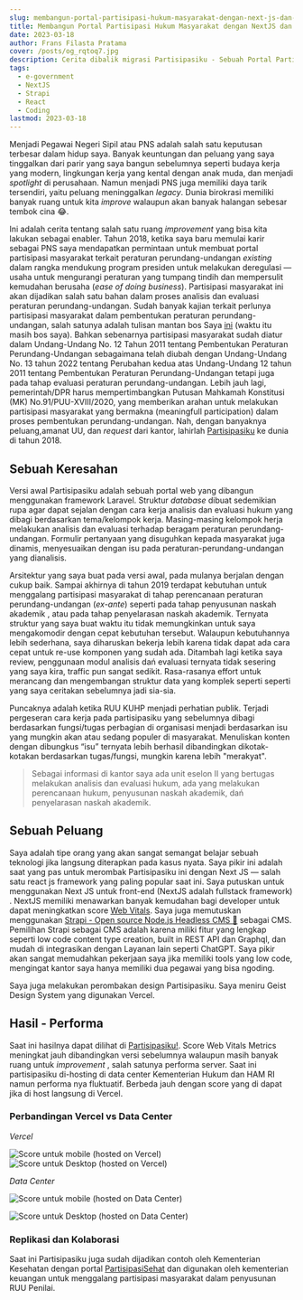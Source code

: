 ```yaml
---
slug: membangun-portal-partisipasi-hukum-masyarakat-dengan-next-js-dan-strapi
title: Membangun Portal Partisipasi Hukum Masyarakat dengan NextJS dan Strapi
date: 2023-03-18
author: Frans Filasta Pratama
cover: /posts/og_rqtoq7.jpg
description: Cerita dibalik migrasi Partisipasiku - Sebuah Portal Partisipasi masyarakat terkait isu hukum/peraturan perundang-undangan - dari laravel ke NextJS x Strapi
tags:
  - e-government
  - NextJS
  - Strapi
  - React
  - Coding
lastmod: 2023-03-18
---
```


Menjadi Pegawai Negeri Sipil atau PNS adalah salah satu keputusan terbesar dalam hidup saya. Banyak keuntungan dan peluang yang saya tinggalkan dari parir yang saya bangun sebelumnya seperti budaya kerja yang modern, lingkungan kerja yang kental dengan anak muda, dan menjadi _spotlight_ di perusahaan. Namun menjadi PNS juga memiliki daya tarik tersendiri, yaitu peluang meninggalkan _legacy_. Dunia birokrasi memiliki banyak ruang untuk kita _improve_ walaupun akan banyak halangan sebesar tembok cina 😂.

Ini adalah cerita tentang salah satu ruang _improvement_ yang bisa kita lakukan sebagai enabler. Tahun 2018, ketika saya baru memulai karir sebagai PNS saya mendapatkan permintaan untuk membuat portal partisipasi masyarakat terkait peraturan perundang-undangan _existing_ dalam rangka mendukung program presiden untuk melakukan deregulasi — usaha untuk mengurangi peraturan yang tumpang tindih dan mempersulit kemudahan berusaha (_ease of doing business_). Partisipasi masyarakat ini akan dijadikan salah satu bahan dalam proses analisis dan evaluasi peraturan perundang-undangan. Sudah banyak kajian terkait perlunya partisipasi masyarakat dalam pembentukan peraturan perundang-undangan, salah satunya adalah tulisan mantan bos Saya [ini](https://rechtsvinding.bphn.go.id/ejournal/index.php/jrv/article/view/88) (waktu itu masih bos saya). Bahkan sebenarnya partisipasi masyarakat sudah diatur dalam Undang-Undang No. 12 Tahun 2011 tentang Pembentukan Peraturan Perundang-Undangan sebagaimana telah diubah dengan Undang-Undang No. 13 tahun 2022 tentang Perubahan kedua atas Undang-Undang 12 tahun 2011 tentang Pembentukan Peraturan Perundang-Undangan tetapi juga pada tahap evaluasi peraturan perundang-undangan. Lebih jauh lagi, pemerintah/DPR harus mempertimbangkan Putusan Mahkamah Konstitusi (MK) No.91/PUU-XVIII/2020, yang memberikan arahan untuk melakukan partisipasi masyarakat yang bermakna (meaningfull participation) dalam proses pembentukan perundang-undangan. Nah, dengan banyaknya peluang,amanat UU, dan _request_ dari kantor, lahirlah [Partisipasiku](https://partisipasiku.bphn.go.id) ke dunia di tahun 2018.

## Sebuah Keresahan

Versi awal Partisipasiku adalah sebuah portal web yang dibangun menggunakan framework Laravel. Struktur _database_ dibuat sedemikian rupa agar dapat sejalan dengan cara kerja analisis dan evaluasi hukum yang dibagi berdasarkan tema/kelompok kerja. Masing-masing kelompok herja melakukan analisis dan evaluasi terhadap beragam peraturan perundang-undangan. Formulir pertanyaan yang disuguhkan kepada masyarakat juga dinamis, menyesuaikan dengan isu pada peraturan-perundang-undangan yang dianalisis.

Arsitektur yang saya buat pada versi awal, pada mulanya berjalan dengan cukup baik. Sampai akhirnya di tahun 2019 terdapat kebutuhan untuk menggalang partisipasi masyarakat di tahap perencanaan peraturan perundang-undangan (_ex-ante_) seperti pada tahap penyusunan naskah akademik , atau pada tahap penyelarasan naskah akademik. Ternyata struktur yang saya buat waktu itu tidak memungkinkan untuk saya mengakomodir dengan cepat kebutuhan tersebut. Walaupun kebutuhannya lebih sederhana, saya diharuskan bekerja lebih karena tidak dapat ada cara cepat untuk re-use komponen yang sudah ada. Ditambah lagi ketika saya review, penggunaan modul analisis dań evaluasi ternyata tidak sesering yang saya kira, traffic pun sangat sedikit. Rasa-rasanya effort untuk merancang dan mengembangan struktur data yang komplek seperti seperti yang saya ceritakan sebelumnya jadi sia-sia.

Puncaknya adalah ketika RUU KUHP menjadi perhatian publik. Terjadi pergeseran cara kerja pada partisipasiku yang sebelumnya dibagi berdasarkan fungsi/tugas perbagian di organisasi menjadi berdasarkan isu yang mungkin akan atau sedang populer di masyarakat. Menuliskan konten dengan dibungkus “isu” ternyata lebih berhasil dibandingkan dikotak-kotakan berdasarkan tugas/fungsi, mungkin karena lebih "merakyat".

> Sebagai informasi di kantor saya ada unit eselon II yang bertugas melakukan analisis dan evaluasi hukum, ada yang melakukan perencanaan hukum, penyusunan naskah akademik, dań penyelarasan naskah akademik.

## Sebuah Peluang

Saya adalah tipe orang yang akan sangat semangat belajar sebuah teknologi jika langsung diterapkan pada kasus nyata. Saya pikir ini adalah saat yang pas untuk merombak Partisipasiku ini dengan Next JS — salah satu react js framework yang paling popular saat ini. Saya putuskan untuk menggunakan Next JS untuk front-end (NextJS adalah fullstack framework) . NextJS memiliki menawarkan banyak kemudahan bagi developer untuk dapat meningkatkan score [Web Vitals](https://web.dev/vitals/). Saya juga memutuskan menggunakan [Strapi - Open source Node.js Headless CMS 🚀](https://strapi.io/) sebagai CMS. Pemilihan Strapi sebagai CMS adalah karena miliki fitur yang lengkap seperti low code content type creation, built in REST API dan Graphql, dan mudah di integrasikan dengan Layanan lain seperti ChatGPT. Saya pikir akan sangat memudahkan pekerjaan saya jika memiliki tools yang low code, mengingat kantor saya hanya memiliki dua pegawai yang bisa ngoding.

Saya juga melakukan perombakan design Partisipasiku. Saya meniru Geist Design System yang digunakan Vercel.

## Hasil - Performa

Saat ini hasilnya dapat dilihat di [Partisipasiku!](http://partisipasiku.bphn.go.id). Score Web Vitals Metrics meningkat jauh dibandingkan versi sebelumnya walaupun masih banyak ruang untuk _improvement_ , salah satunya performa server. Saat ini partisipasiku di-hosting di data center Kementerian Hukum dan HAM RI namun performa nya fluktuatif. Berbeda jauh dengan score yang di dapat jika di host langsung di Vercel.

### Perbandingan Vercel vs Data Center

_Vercel_

![Score untuk mobile (hosted on Vercel)](/media/membangun-portal-partisipasi-hukum-masyarakat-dengan-next-js-dan-strapi/core-web-vitals_vercel_1.png)
![Score untuk Desktop (hosted on Vercel)](/media/membangun-portal-partisipasi-hukum-masyarakat-dengan-next-js-dan-strapi/core-web-vitals_vercel_2.png)

_Data Center_

![Score untuk mobile (hosted on Data Center)](/media/membangun-portal-partisipasi-hukum-masyarakat-dengan-next-js-dan-strapi/core-web-vital_DC_1.png)

![Score untuk Desktop (hosted on Data Center)](/media/membangun-portal-partisipasi-hukum-masyarakat-dengan-next-js-dan-strapi/core-web-vital_DC_2.png)

### Replikasi dan Kolaborasi

Saat ini Partisipasiku juga sudah dijadikan contoh oleh Kementerian Kesehatan dengan portal [PartisipasiSehat](https://partisipasisehat.kemkes.go.id/) dan digunakan oleh kementerian keuangan untuk menggalang partisipasi masyarakat dalam penyusunan RUU Penilai.
